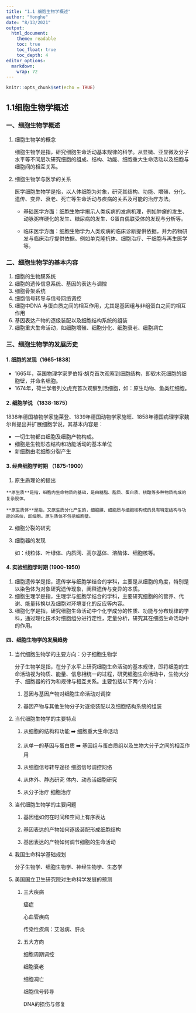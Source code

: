 ```yaml
---
title: "1.1 细胞生物学概述"
author: "Yonghe"
date: "8/13/2021"
output:
  html_document: 
    theme: readable
    toc: true
    toc_float: true
    toc_depth: 4
editor_options:
  markdown:
    wrap: 72
---
```


```r
knitr::opts_chunk$set(echo = TRUE)
```

## 1.1细胞生物学概述

### 一、细胞生物学概述

1.  细胞生物学的概念

    细胞生物学是指，研究细胞生命活动基本规律的科学。从显微、亚显微及分子水平等不同层次研究细胞的组成、结构、功能、细胞重大生命活动以及细胞与细胞间的相互关系。

2.  细胞生物学与医学的关系

    医学细胞生物学是指，以人体细胞为对象，研究其结构、功能、增殖、分化、遗传、变异、衰老、死亡等生命活动与疾病的关系及可能的治疗方法。

    -   基础医学方面：细胞生物学揭示人类疾病的发病机理，例如肿瘤的发生、动脉粥样硬化的发生、糖尿病的发生、G蛋白偶联受体的发现与分析等。

    -   临床医学方面：细胞生物学为人类疾病的临床诊断提供依据，并为药物研发与临床治疗提供依据。例如单克隆抗体、细胞治疗、干细胞与再生医学等。

### 二、细胞生物学的基本内容

1.  细胞的生物膜系统
2.  细胞的遗传信息系统、基因的表达与调控
3.  细胞骨架系统
4.  细胞信号转导与信号网络调控
5.  细胞中DNA
    与蛋白质之间的相互作用，尤其是基因组与非组蛋白之间的相互作用
6.  基因表达产物的逐级装配以及细胞结构系统的组装
7.  细胞重大生命活动，如细胞增殖、细胞分化、细胞衰老、细胞凋亡

### 三、细胞生物学的发展历史

#### 1. 细胞的发现（1665-1838）

-   1665年，英国物理学家罗伯特·胡克首次观察到细胞结构，即软木死细胞的细胞壁，并命名细胞。
-   1674年，荷兰学者列文虎克首次观察到活细胞，如：原生动物、鱼类红细胞。

#### 2. 细胞学说 （1838-1875）

1838年德国植物学家施莱登、1839年德国动物学家施旺、1858年德国病理学家魏尔肖提出并扩展细胞学说，其基本内容是：

-   一切生物都由细胞及细胞产物构成。
-   细胞是生物形态结构和功能活动的基本单位
-   新细胞由老细胞分裂产生

#### 3. 经典细胞学时期 （1875-1900）

1.  原生质理论的提出

```{=html}
<!-- -->
```
    **原生质**是指，细胞内生命物质的基础，是由糖脂、脂质、蛋白质、核酸等多种物质构成的复杂胶体。

    **原生质体**是指，又原生质分化产生的，细胞膜、细胞质与细胞核构成的具有特定结构与功能的系统，即细胞。原生质体不包括细胞壁。

2.  细胞分裂的研究

3.  细胞器的发现

    如：线粒体、叶绿体、内质网、高尔基体、溶酶体、细胞核等。

#### 4. 实验细胞学时期 (1900-1950)

1.  细胞遗传学是指，遗传学与细胞学结合的学科，主要是从细胞的角度，特别是以染色体为对象研究遗传现象，阐释遗传与变异的本质。
2.  细胞生理学是指，生理学与细胞学结合的学科，主要研究细胞的的营养、代谢、能量转换以及细胞对环境变化的反应等内容。
3.  细胞化学是指，研究细胞生命活动中个化学成分的性质、功能与分布规律的学科，通过理化技术对细胞组分进行定性，定量分析，研究其在细胞生命活动中的作用。

#### 四、细胞生物学的发展趋势

1.  当代细胞生物学的主要方向：分子细胞生物学

    分子生物学是指，在分子水平上研究细胞生命活动的基本规律，即将细胞的生命活动视为物质、能量、信息相统一的过程，研究细胞生命活动中，生物大分子、细胞器的行为和规律与相互关系。主要包括以下两个方向：

    1.  基因与基因产物对细胞生命活动对调控

    2.  基因产物与其他生物分子对逐级装配以及细胞结构系统的组装

2.  当代细胞生物学的主要特点

    1.  从细胞的结构和功能 ➡️ 细胞重大生命活动

    2.  从单一的基因与蛋白质 ➡️
        基因组与蛋白质组以及生物大分子之间的相互作用

    3.  从细胞信号转导途径 细胞信号调控网络

    4.  从体外、静态研究 体内、动态活细胞研究

    5.  从分子治疗 细胞治疗

3.  当代细胞生物学的主要问题

    1.  基因组如何在时间和空间上有序表达

    2.  基因表达的产物如何逐级装配形成细胞结构

    3.  基因表达的产物如何调节细胞的生命活动

4.  我国生命科学基础规划

    分子生物学、细胞生物学、神经生物学、生态学

5.  美国国立卫生研究院对生命科学发展的预测

    1.  三大疾病

        癌症

        心血管疾病

        传染性疾病：艾滋病、肝炎

    2.  五大方向

        细胞周期调控

        细胞衰老

        细胞凋亡

        细胞信号转导

        DNA的损伤与修复
